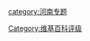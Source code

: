 {{catmore1|[[Wikipedia:河南专题|Wikipedia:河南专题]]}}
{{Articles by Importance| topic=河南 | importance= }}
{{Articles by Quality|topic=河南}}


[[category:河南专题|category:河南专题]]
[[Category:维基百科评级|Category:维基百科评级]]